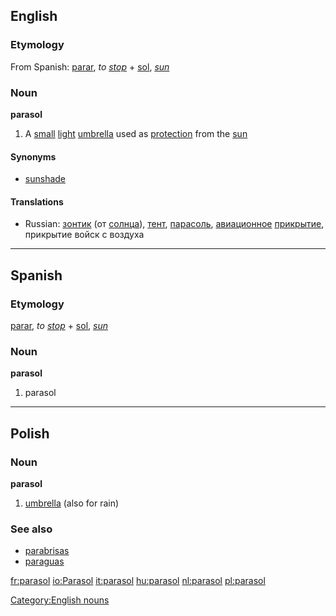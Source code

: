 ==English==
===Etymology===
From Spanish: [[parar]], ''to [[stop]]'' + [[sol]], ''[[sun]]''

===Noun===
'''parasol'''

#A [[small]] [[light]] [[umbrella]] used as [[protection]] from the [[sun]]

====Synonyms====
*[[sunshade]]

====Translations====
*Russian: [[зонтик]] (от [[солнца]]), <!--(''[[уст.]]'')-->[[тент]], <!--(''[[ав.]]'')-->[[парасоль]], <!--(''[[воен.]]'')-->[[авиационное]] [[прикрытие]], прикрытие войск с воздуха

[[Category:English nouns]]

----

==Spanish==
===Etymology===
[[parar]], ''to [[stop]]'' + [[sol]], ''[[sun]]''

===Noun===
'''parasol'''

# parasol


----

==Polish==

===Noun===
'''parasol''' {{m}}

# [[umbrella]] (also for rain)


===See also===
*[[parabrisas]]
*[[paraguas]]

<!--[[Category:Spanish verb plus plural noun compounds]] this one is verb + singular noun -->
[[fr:parasol]]
[[io:Parasol]]
[[it:parasol]]
[[hu:parasol]]
[[nl:parasol]]
[[pl:parasol]]